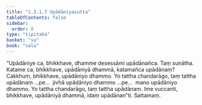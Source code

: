 ```yaml
---
title: "1.3.1.7 Upādāniyasutta"
tableOfContents: false
sidebar:
  order: 8
type: "tipitaka"
basket: "su"
book: "sala"
---
```



<DynamicBreadcrumb />

<Division number="110" book="sala" bookNo="13" page="309">

<Paragraph number="600" book="sala">
“Upādāniye ca, bhikkhave, dhamme desessāmi upādānañca. Taṃ suṇātha. Katame ca, bhikkhave, upādāniyā dhammā, katamañca upādānaṃ? Cakkhuṃ, bhikkhave, upādāniyo dhammo. Yo tattha chandarāgo, taṃ tattha upādānaṃ …pe…  jivhā upādāniyo dhammo …pe…  mano upādāniyo dhammo. Yo tattha chandarāgo, taṃ tattha upādānaṃ. Ime vuccanti, bhikkhave, upādāniyā dhammā, idaṃ upādānan”ti.

</Paragraph>
</Division>

<Paragraph number="601" type="center" book="sala">
Sattamaṃ.
</Paragraph>